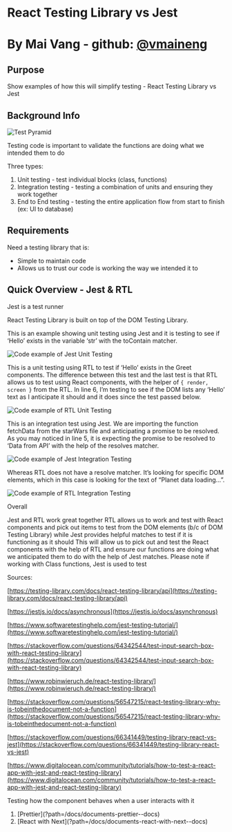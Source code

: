 

# React Testing Library vs Jest

# By Mai Vang - github: [@vmaineng](https://github.com/vmaineng)

## Purpose

Show examples of how this will simplify testing - React Testing Library vs Jest

## Background Info

<Image src={testPyramid} alt="Test Pyramid" />

Testing code is important to validate the functions
are doing what we intended them to do

Three types:

1. Unit testing - test individual blocks (class, functions)
2. Integration testing - testing a combination of units and ensuring they work together
3. End to End testing - testing the entire application flow from start to finish (ex: UI to database)

## Requirements

Need a testing library that is:

- Simple to maintain code
- Allows us to trust our code is working the way we intended it to

## Quick Overview - Jest & RTL

Jest is a test runner

React Testing Library is built on top of the DOM Testing Library.

This is an example showing unit testing using Jest and it is testing to see if ‘Hello’ exists in the variable ‘str’ with the toContain matcher.

<Image src={JestUnit} alt="Code example of Jest Unit Testing" />

This is a unit testing using RTL to test if ‘Hello’ exists in the Greet components. The difference between this test and the last test is that RTL allows us to test using React components, with the helper of `{ render, screen }` from the RTL. In line 6, I’m testing to see if the DOM lists any ‘Hello’ text as I anticipate it should and it does since the test passed below.

<Image src={RTLUnit} alt="Code example of RTL Unit Testing" />

This is an integration test using Jest. We are importing the function fetchData from the starWars file and anticipating a promise to be resolved. As you may noticed in line 5, it is expecting the promise to be resolved to ‘Data from API’ with the help of the resolves matcher.

<Image src={JestIntegration} alt="Code example of Jest Integration Testing" />

Whereas RTL does not have a resolve matcher. It’s looking for specific DOM elements, which in this case is looking for the text of “Planet data loading…”.

<Image src={RTLIntegration} alt="Code example of RTL Integration Testing" />

Overall

Jest and RTL work great together
RTL allows us to work and test with React components and pick out items to test from the DOM elements (b/c of DOM Testing Library) while Jest provides helpful matches to test if it is functioning as it should
This will allow us to pick out and test the React components with the help of RTL and ensure our functions are doing what we anticipated them to do with the help of Jest matches.
Please note if working with Class functions, Jest is used to test

Sources:

[https://testing-library.com/docs/react-testing-library/api](https://testing-library.com/docs/react-testing-library/api)

[https://jestjs.io/docs/asynchronous](https://jestjs.io/docs/asynchronous)

[https://www.softwaretestinghelp.com/jest-testing-tutorial/](https://www.softwaretestinghelp.com/jest-testing-tutorial/)

[https://stackoverflow.com/questions/64342544/test-input-search-box-with-react-testing-library](https://stackoverflow.com/questions/64342544/test-input-search-box-with-react-testing-library)

[https://www.robinwieruch.de/react-testing-library/](https://www.robinwieruch.de/react-testing-library/)

[https://stackoverflow.com/questions/56547215/react-testing-library-why-is-tobeinthedocument-not-a-function](https://stackoverflow.com/questions/56547215/react-testing-library-why-is-tobeinthedocument-not-a-function)

[https://stackoverflow.com/questions/66341449/testing-library-react-vs-jest](https://stackoverflow.com/questions/66341449/testing-library-react-vs-jest)

[https://www.digitalocean.com/community/tutorials/how-to-test-a-react-app-with-jest-and-react-testing-library](https://www.digitalocean.com/community/tutorials/how-to-test-a-react-app-with-jest-and-react-testing-library)

Testing how the component behaves when a user interacts with it

<ol className="doc_nav_links">
  <li>[Prettier](?path=/docs/documents-prettier--docs)</li>
  <li>[React with Next](?path=/docs/documents-react-with-next--docs)</li>
</ol>
